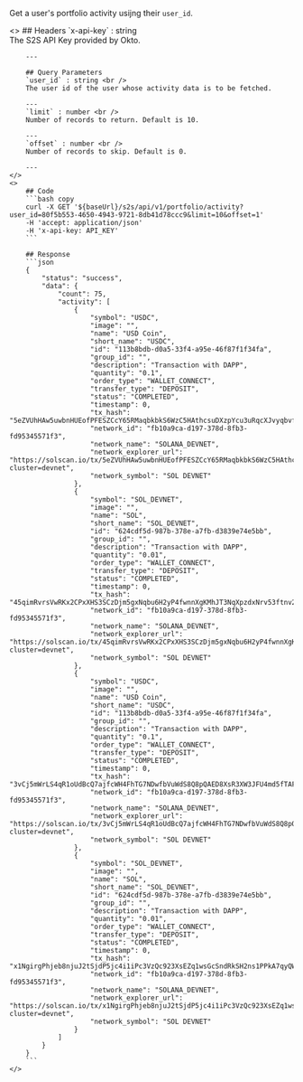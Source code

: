 
Get a user's portfolio activity usijng their `user_id`.

<ColumnLayout>
    <>
        ## Headers
        `x-api-key` : string <br />
        The S2S API Key provided by Okto.

        ---
        
        ## Query Parameters
        `user_id` : string <br />
        The user id of the user whose activity data is to be fetched.

        ---
        `limit` : number <br />
        Number of records to return. Default is 10.

        ---
        `offset` : number <br />
        Number of records to skip. Default is 0.

        ---
    </>
    <>
        ## Code
        ```bash copy
        curl -X GET '${baseUrl}/s2s/api/v1/portfolio/activity?user_id=80f5b553-4650-4943-9721-8db41d78ccc9&limit=10&offset=1'
        -H 'accept: application/json' 
        -H 'x-api-key: API_KEY'
        ```

        ## Response
        ```json
        {
            "status": "success",
            "data": {
                "count": 75,
                "activity": [
                    {
                        "symbol": "USDC",
                        "image": "",
                        "name": "USD Coin",
                        "short_name": "USDC",
                        "id": "113b8bdb-d0a5-33f4-a95e-46f87f1f34fa",
                        "group_id": "",
                        "description": "Transaction with DAPP",
                        "quantity": "0.1",
                        "order_type": "WALLET_CONNECT",
                        "transfer_type": "DEPOSIT",
                        "status": "COMPLETED",
                        "timestamp": 0,
                        "tx_hash": "5eZVUhHAw5uwbnHUEofPFESZCcY65RMaqbkbkS6WzC5HAthcsuDXzpYcu3uRqcXJvyqbvfzQ79nX9cdTKmkkCghz",
                        "network_id": "fb10a9ca-d197-378d-8fb3-fd95345571f3",
                        "network_name": "SOLANA_DEVNET",
                        "network_explorer_url": "https://solscan.io/tx/5eZVUhHAw5uwbnHUEofPFESZCcY65RMaqbkbkS6WzC5HAthcsuDXzpYcu3uRqcXJvyqbvfzQ79nX9cdTKmkkCghz?cluster=devnet",
                        "network_symbol": "SOL DEVNET"
                    },
                    {
                        "symbol": "SOL_DEVNET",
                        "image": "",
                        "name": "SOL",
                        "short_name": "SOL_DEVNET",
                        "id": "624cdf5d-987b-378e-a7fb-d3839e74e5bb",
                        "group_id": "",
                        "description": "Transaction with DAPP",
                        "quantity": "0.01",
                        "order_type": "WALLET_CONNECT",
                        "transfer_type": "DEPOSIT",
                        "status": "COMPLETED",
                        "timestamp": 0,
                        "tx_hash": "45qimRvrsVwRKx2CPxXHS3SCzDjm5gxNqbu6H2yP4fwnnXgKMhJT3NqXpzdxNrv53ftnv2JaHYnu98gXbuNedTnV",
                        "network_id": "fb10a9ca-d197-378d-8fb3-fd95345571f3",
                        "network_name": "SOLANA_DEVNET",
                        "network_explorer_url": "https://solscan.io/tx/45qimRvrsVwRKx2CPxXHS3SCzDjm5gxNqbu6H2yP4fwnnXgKMhJT3NqXpzdxNrv53ftnv2JaHYnu98gXbuNedTnV?cluster=devnet",
                        "network_symbol": "SOL DEVNET"
                    },
                    {
                        "symbol": "USDC",
                        "image": "",
                        "name": "USD Coin",
                        "short_name": "USDC",
                        "id": "113b8bdb-d0a5-33f4-a95e-46f87f1f34fa",
                        "group_id": "",
                        "description": "Transaction with DAPP",
                        "quantity": "0.1",
                        "order_type": "WALLET_CONNECT",
                        "transfer_type": "DEPOSIT",
                        "status": "COMPLETED",
                        "timestamp": 0,
                        "tx_hash": "3vCj5mWrLS4qR1oUdBcQ7ajfcWH4FhTG7NDwfbVuWdS8Q8pQAED8XsR3XW3JFU4md5fTAFoGDyDiJGBRhz5Ga1Af",
                        "network_id": "fb10a9ca-d197-378d-8fb3-fd95345571f3",
                        "network_name": "SOLANA_DEVNET",
                        "network_explorer_url": "https://solscan.io/tx/3vCj5mWrLS4qR1oUdBcQ7ajfcWH4FhTG7NDwfbVuWdS8Q8pQAED8XsR3XW3JFU4md5fTAFoGDyDiJGBRhz5Ga1Af?cluster=devnet",
                        "network_symbol": "SOL DEVNET"
                    },
                    {
                        "symbol": "SOL_DEVNET",
                        "image": "",
                        "name": "SOL",
                        "short_name": "SOL_DEVNET",
                        "id": "624cdf5d-987b-378e-a7fb-d3839e74e5bb",
                        "group_id": "",
                        "description": "Transaction with DAPP",
                        "quantity": "0.01",
                        "order_type": "WALLET_CONNECT",
                        "transfer_type": "DEPOSIT",
                        "status": "COMPLETED",
                        "timestamp": 0,
                        "tx_hash": "x1NgirgPhjeb8njuJ2tSjdP5jc4i1iPc3VzQc923XsEZq1wsGcSndRkSH2ns1PPkA7qyQWrUfFZ8VWCYFJBHvpm",
                        "network_id": "fb10a9ca-d197-378d-8fb3-fd95345571f3",
                        "network_name": "SOLANA_DEVNET",
                        "network_explorer_url": "https://solscan.io/tx/x1NgirgPhjeb8njuJ2tSjdP5jc4i1iPc3VzQc923XsEZq1wsGcSndRkSH2ns1PPkA7qyQWrUfFZ8VWCYFJBHvpm?cluster=devnet",
                        "network_symbol": "SOL DEVNET"
                    }
                ]
            }
        }
        ```
    </>
</ColumnLayout>
